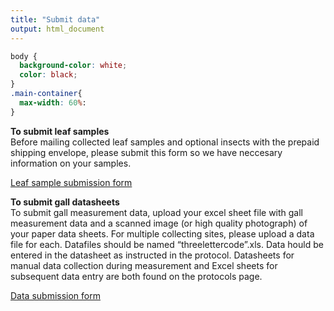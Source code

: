 ```yaml
---
title: "Submit data"
output: html_document
---
```

```css
body {
  background-color: white;
  color: black;
}
.main-container{
  max-width: 60%: 
}
```

**To submit leaf samples**
<br>
Before mailing collected leaf samples and optional insects with the prepaid shipping envelope, please submit this form so we have neccesary information on your samples. 

[Leaf sample submission form](https://docs.google.com/forms/d/e/1FAIpQLSdOT1i9Y4e-9hLGyq0PO9CA7Z5b7epIymy-pKDRhlRQJjiXAg/viewform?usp=sf_link)


**To submit gall datasheets**
<br>
To submit gall measurement data, upload your excel sheet file with gall measurement data and a scanned image (or high quality photograph) of your paper data sheets. For multiple collecting sites, please upload a data file for each. Datafiles should be named "threelettercode".xls. Data hould be entered in the datasheet as instructed in the protocol. Datasheets for manual data collection during measurement and Excel sheets for subsequent data entry are both found on the protocols page. 

[Data submission form](https://forms.gle/1F6T3jjWdLuvuSuu6)






